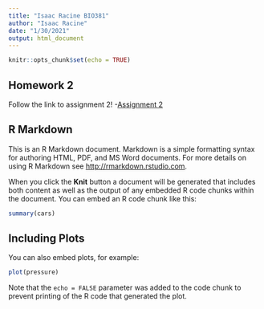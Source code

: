 ---
title: "Isaac Racine BIO381"
author: "Isaac Racine"
date: "1/30/2021"
output: html_document
---

```{r setup, include=FALSE}
knitr::opts_chunk$set(echo = TRUE)
```
## Homework 2
Follow the link to assignment 2!
-[Assignment 2](.\RacineBio381\Homework_02.html)



   
      
      
## R Markdown

This is an R Markdown document. Markdown is a simple formatting syntax for authoring HTML, PDF, and MS Word documents. For more details on using R Markdown see <http://rmarkdown.rstudio.com>.

When you click the **Knit** button a document will be generated that includes both content as well as the output of any embedded R code chunks within the document. You can embed an R code chunk like this:

```{r cars}
summary(cars)
```

## Including Plots

You can also embed plots, for example:

```{r pressure, echo=FALSE}
plot(pressure)
```

Note that the `echo = FALSE` parameter was added to the code chunk to prevent printing of the R code that generated the plot.
